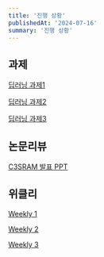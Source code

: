 ```yaml
---
title: '진행 상황'
publishedAt: '2024-07-16'
summary: '진행 상황'
---
```

## 과제

[딥러닝 과제1](/files/딥러닝_과제1.pdf)

[딥러닝 과제2](/files/딥러닝_과제2.pdf)

[딥러닝 과제3](/files/딥러닝_과제3.pdf)


## 논문리뷰

[C3SRAM 발표 PPT](/files/C3SRAM발표PPT.pdf)


## 위클리

[Weekly 1](/files/Weekly_jonghoon#1.pdf)

[Weekly 2](/files/Weekly_jonghoon#2.pdf)

[Weekly 3](/files/Weekly_jonghoon#3.pdf)

